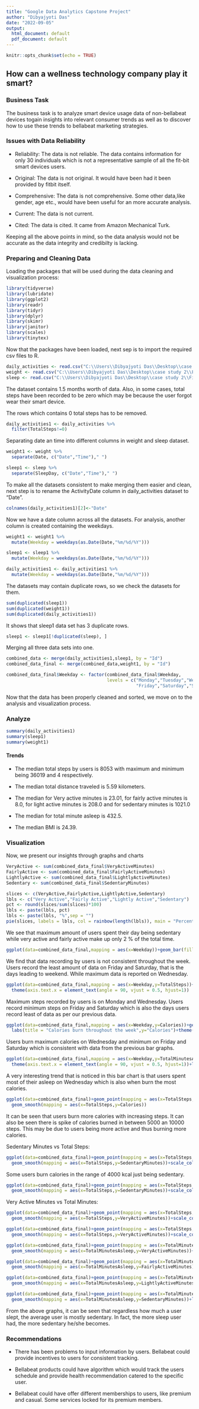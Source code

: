 ---
title: "Google Data Analytics Capstone Project"
author: "Dibyajyoti Das"
date: "2022-09-05"
output:
  html_document: default
  pdf_document: default
---

```{r setup, include=FALSE}
knitr::opts_chunk$set(echo = TRUE)
```

## How can a wellness technology company play it smart?

### Business Task

The business task is to analyze smart device usage data of non-bellabeat devices togain insights into relevant consumer trends as well as to discover how to use these trends to bellabeat marketing strategies. 

### Issues with Data Reliability
  * Reliability: The data is not reliable. The data contains information for only 30 individuals   which is not a representative sample of all the fit-bit smart devices users.
  
  * Original: The data is not original. It would have been had it been provided by fitbit itself.
  
  * Comprehensive: The data is not comprehensive. Some other data,like gender, age etc., would have been useful for an more accurate analysis.
  
  * Current: The data is not current.
  
  * Cited: The data is cited. It came from Amazon Mechanical Turk.
  
Keeping all the above points in mind, so the data analysis would not be accurate as the data integrity and credibilty is lacking.

### Preparing and Cleaning Data

Loading the packages that will be used during the data cleaning and visualization process:

```{r message=FALSE, warning=FALSE}
library(tidyverse)
library(lubridate)
library(ggplot2)
library(readr)
library(tidyr)
library(dplyr)
library(skimr)
library(janitor)
library(scales)
library(tinytex)
```

Now that the packages have been loaded, next sep is to import the required csv files to R.

```{r}
daily_activities <- read.csv("C:\\Users\\Dibyajyoti Das\\Desktop\\case study 2\\Fitabase Data 4.12.16-5.12.16\\dailyActivity_merged.csv")
weight <- read.csv("C:\\Users\\Dibyajyoti Das\\Desktop\\case study 2\\Fitabase Data 4.12.16-5.12.16\\weightLogInfo_merged.csv")
sleep <- read.csv("C:\\Users\\Dibyajyoti Das\\Desktop\\case study 2\\Fitabase Data 4.12.16-5.12.16\\sleepDay_merged.csv")
```

The dataset contains 1.5 months worth of data. Also, in some cases, total steps have been recorded to be zero which may be because the user forgot wear their smart device.

The rows which contains 0 total steps has to be removed.

```{r}
daily_activities1 <- daily_activities %>% 
  filter(TotalSteps!=0)
```

Separating date an time into different columns in weight and sleep dataset.

```{r message=FALSE, warning=FALSE}
weight1 <- weight %>% 
  separate(Date, c("Date","Time")," ")

sleep1 <- sleep %>% 
  separate(SleepDay, c("Date","Time")," ")
```

To make all the datasets consistent to make merging them easier and clean, next step is to rename the ActivityDate column in daily_activities dataset to "Date".

```{r}
colnames(daily_activities1)[2]<-"Date"
```

Now we have a date column across all the datasets. For analysis, another column is created containing the weekdays.

```{r}
weight1 <- weight1 %>% 
  mutate(Weekday = weekdays(as.Date(Date,"%m/%d/%Y")))

sleep1 <- sleep1 %>% 
  mutate(Weekday = weekdays(as.Date(Date,"%m/%d/%Y")))

daily_activities1 <- daily_activities1 %>% 
  mutate(Weekday = weekdays(as.Date(Date,"%m/%d/%Y")))
```

The datasets may contain duplicate rows, so we check the datasets for them.

```{r}
sum(duplicated(sleep1))
sum(duplicated(weight1))
sum(duplicated(daily_activities1))
```

It shows that sleep1 data set has 3 duplicate rows.

```{r}
sleep1 <- sleep1[!duplicated(sleep), ]
```

Merging all three data sets into one.

```{r}
combined_data <- merge(daily_activities1,sleep1, by = "Id")
combined_data_final <- merge(combined_data,weight1, by = "Id")
```

```{r}
combined_data_final$Weekday <- factor(combined_data_final$Weekday,
                                      levels = c("Monday","Tuesday","Wednesday","Thursday",
                                                 "Friday","Saturday","Sunday"))
```

Now that the data has been properly cleaned and sorted, we move on to the analysis and visualization process.

### Analyze

```{r message=FALSE, warning=FALSE}
summary(daily_activities1)
summary(sleep1)
summary(weight1)
```

#### Trends

  * The median total steps by users is 8053 with maximum and minimum being 36019 and 4 respectively.
  
  * The median total distance traveled is 5.59 kilometers.
  
  * The median for Very active minutes is 23.01, for fairly active minutes is 8.0, for light active minutes is 208.0 and for sedentary minutes is 1021.0
  
  * The median for total minute asleep is 432.5.
  
  * The median BMI is 24.39.
  
### Visualization

Now, we present our insights through graphs and charts

```{r echo=FALSE}
VeryActive <- sum(combined_data_final$VeryActiveMinutes)
FairlyActive <- sum(combined_data_final$FairlyActiveMinutes)
LightlyActive <- sum(combined_data_final$LightlyActiveMinutes)
Sedentary <- sum(combined_data_final$SedentaryMinutes)

slices <- c(VeryActive,FairlyActive,LightlyActive,Sedentary)
lbls <- c("Very Active","Fairly Active","Lightly Active","Sedentary")
pct <- round(slices/sum(slices)*100)
lbls <- paste(lbls, pct)
lbls <- paste(lbls, "%",sep = "")
pie(slices, labels = lbls, col = rainbow(length(lbls)), main = "Percentage of Activity in Minutes")

```

We see that maximum amount of users spent their day being sedentary while very active and fairly active make up only 2 % of the total time.

```{r, echo=FALSE}
ggplot(data=combined_data_final,mapping = aes(x=Weekday))+geom_bar(fill="steelblue")+labs(title = "Data Recording during week")

```

We find that data recording by users is not consistent throughout the week. Users record the least amount of data on Friday and Saturday, that is the days leading to weekend. While maximum data is reported on Wednesday.

```{r, echo=FALSE}
ggplot(data=combined_data_final,mapping = aes(x=Weekday,y=TotalSteps))+geom_bar(stat='identity',fill='steelblue')+labs(title = "Steps throughout the week",y="Total steps")+
  theme(axis.text.x = element_text(angle = 90, vjust = 0.5, hjust=1))
```

Maximum steps recorded by users is on Monday and Wednesday. Users record minimum steps on Friday and Saturday which is also the days users record least of data as per our previous data.

```{r,echo=FALSE}
ggplot(data=combined_data_final,mapping = aes(x=Weekday,y=Calories))+geom_bar(stat='identity',fill="violet")+
  labs(title = "Calories burn throughout the week",y="Calories")+theme(axis.text.x = element_text(angle = 90, vjust = 0.5, hjust=1))

```

Users burn maximum calories on Wednesday and minimum on Friday and Saturday which is consistent with data from the previous bar graphs.

```{r,echo=FALSE}
ggplot(data=combined_data_final,mapping = aes(x=Weekday,y=TotalMinutesAsleep))+geom_bar(stat='identity',fill='red')+
  theme(axis.text.x = element_text(angle = 90, vjust = 0.5, hjust=1))+labs(title = "Total Minute Asleep",y="Total Minute Asleep")

```

A very interesting trend that is noticed in this bar chart is that users spent most of their asleep on Wednesday which is also when burn the most calories.

```{r, echo=FALSE}
ggplot(data=combined_data_final)+geom_point(mapping = aes(x=TotalSteps,y=Calories),color='red')+
  geom_smooth(mapping = aes(x=TotalSteps,y=Calories))
```

It can be seen that users burn more calories with increasing steps. It can also be seen there is spike of calories burned in between 5000 an 10000 steps. This may be due to users being more active and thus burning more calories.

Sedentary Minutes vs Total Steps:

```{r, echo=FALSE}
ggplot(data=combined_data_final)+geom_point(mapping = aes(x=TotalSteps,y=SedentaryMinutes,color=Calories))+
  geom_smooth(mapping = aes(x=TotalSteps,y=SedentaryMinutes))+scale_color_gradient(low="blue",high = "yellow")

```

Some users burn calories in the range of 4000 kcal just being sedentary.

```{r echo=FALSE, message=FALSE, warning=FALSE}
ggplot(data=combined_data_final)+geom_point(mapping = aes(x=TotalSteps,y=SedentaryMinutes,color=TotalDistance))+
  geom_smooth(mapping = aes(x=TotalSteps,y=SedentaryMinutes))+scale_color_gradient(low="blue",high = "yellow")
```

Very Active Minutes vs Total Minutes: 

```{r,echo=FALSE}
ggplot(data=combined_data_final)+geom_point(mapping = aes(x=TotalSteps,y=VeryActiveMinutes,color=Calories))+
  geom_smooth(mapping = aes(x=TotalSteps,y=VeryActiveMinutes))+scale_color_gradient(low="blue",high = "yellow")+labs(title = "Very Active Minutes vs Total Steps wrt Calories burned",x="Total Steps",y="Very Active Minutes")

```

```{r,echo=FALSE}
ggplot(data=combined_data_final)+geom_point(mapping = aes(x=TotalSteps,y=VeryActiveMinutes,color=TotalDistance))+
  geom_smooth(mapping = aes(x=TotalSteps,y=VeryActiveMinutes))+scale_color_gradient(low="blue",high = "yellow")+labs(title = "Very Active Minutes vs Total Steps wrt Total Distance",x="Total Steps", y="Very Active Minutes")

```

```{r,echo=FALSE}
ggplot(data=combined_data_final)+geom_point(mapping = aes(x=TotalMinutesAsleep,y=VeryActiveMinutes,color="VeryActiveMinutes"))+
  geom_smooth(mapping = aes(x=TotalMinutesAsleep,y=VeryActiveMinutes))+labs(title = "Relationship between Activity levels and Minutes Asleeep",x="Total Minutes Asleep",y="Very Active Minutes")
```

```{r,echo=FALSE}
ggplot(data=combined_data_final)+geom_point(mapping = aes(x=TotalMinutesAsleep,y=FairlyActiveMinutes,color="FairlyActiveMinutes"))+
  geom_smooth(mapping = aes(x=TotalMinutesAsleep,y=FairlyActiveMinutes))+labs(title = "Relationship between Activity levels and Minutes asleep",x="Total Minutes Asleep",y="Fairly Active Minutes")
```

```{r, echo=FALSE}
ggplot(data=combined_data_final)+geom_point(mapping = aes(x=TotalMinutesAsleep,y=LightlyActiveMinutes,color="LightlyActiveMinutes"))+
  geom_smooth(mapping = aes(x=TotalMinutesAsleep,y=LightlyActiveMinutes))+labs(title = "Relationship between Activity levels and Minutes asleep",x="Total Minutes Asleep",y="Lighly Active Minutes")
```

```{r,echo=FALSE}
ggplot(data=combined_data_final)+geom_point(mapping = aes(x=TotalMinutesAsleep,y=SedentaryMinutes,color="SedentaryMinutes"))+
  geom_smooth(mapping = aes(x=TotalMinutesAsleep,y=SedentaryMinutes))+labs(title = "Relationship between Activity levels and Minutes asleep",x="Total Minutes Asleep",y="Sedentary Minutes")

```

From the above graphs, it can be seen that regardless how much a user slept, the average user is mostly sedentary. In fact, the more sleep user had, the more sedentary he/she becomes.

### Recommendations

  * There has been problems to input information by users. Bellabeat could provide incentives to users for consistent tracking.
  
  * Bellabeat products could have algorithm which would track the users schedule and provide health recommendation catered to the specific user.
  
  * Bellabeat could have offer different memberships to users, like premium and casual. Some services locked for its premium members.